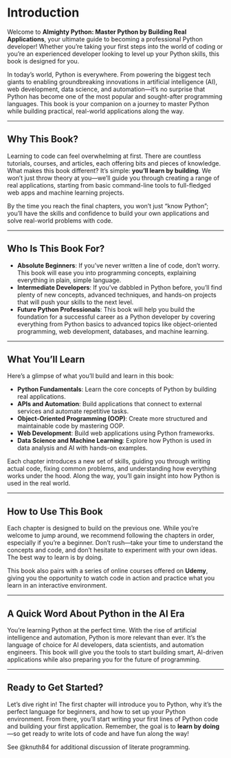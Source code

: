 # Introduction


Welcome to **Almighty Python: Master Python by Building Real Applications**, your ultimate guide to becoming a professional Python developer! Whether you're taking your first steps into the world of coding or you're an experienced developer looking to level up your Python skills, this book is designed for you.

In today’s world, Python is everywhere. From powering the biggest tech giants to enabling groundbreaking innovations in artificial intelligence (AI), web development, data science, and automation—it’s no surprise that Python has become one of the most popular and sought-after programming languages. This book is your companion on a journey to master Python while building practical, real-world applications along the way.

---

## Why This Book?

Learning to code can feel overwhelming at first. There are countless tutorials, courses, and articles, each offering bits and pieces of knowledge. What makes this book different? It’s simple: **you’ll learn by building**. We won’t just throw theory at you—we’ll guide you through creating a range of real applications, starting from basic command-line tools to full-fledged web apps and machine learning projects.

By the time you reach the final chapters, you won’t just "know Python"; you’ll have the skills and confidence to build your own applications and solve real-world problems with code.

---

## Who Is This Book For?

- **Absolute Beginners**: If you’ve never written a line of code, don’t worry. This book will ease you into programming concepts, explaining everything in plain, simple language.  
- **Intermediate Developers**: If you’ve dabbled in Python before, you’ll find plenty of new concepts, advanced techniques, and hands-on projects that will push your skills to the next level.  
- **Future Python Professionals**: This book will help you build the foundation for a successful career as a Python developer by covering everything from Python basics to advanced topics like object-oriented programming, web development, databases, and machine learning.  

---

## What You’ll Learn

Here’s a glimpse of what you’ll build and learn in this book:  

- **Python Fundamentals**: Learn the core concepts of Python by building real applications.  
- **APIs and Automation**: Build applications that connect to external services and automate repetitive tasks.  
- **Object-Oriented Programming (OOP)**: Create more structured and maintainable code by mastering OOP.  
- **Web Development**: Build web applications using Python frameworks.  
- **Data Science and Machine Learning**: Explore how Python is used in data analysis and AI with hands-on examples.  

Each chapter introduces a new set of skills, guiding you through writing actual code, fixing common problems, and understanding how everything works under the hood. Along the way, you’ll gain insight into how Python is used in the real world.

---

## How to Use This Book

Each chapter is designed to build on the previous one. While you’re welcome to jump around, we recommend following the chapters in order, especially if you’re a beginner. Don’t rush—take your time to understand the concepts and code, and don’t hesitate to experiment with your own ideas. The best way to learn is by doing.

This book also pairs with a series of online courses offered on **Udemy**, giving you the opportunity to watch code in action and practice what you learn in an interactive environment.

---

## A Quick Word About Python in the AI Era

You’re learning Python at the perfect time. With the rise of artificial intelligence and automation, Python is more relevant than ever. It’s the language of choice for AI developers, data scientists, and automation engineers. This book will give you the tools to start building smart, AI-driven applications while also preparing you for the future of programming.

---

## Ready to Get Started?

Let’s dive right in! The first chapter will introduce you to Python, why it’s the perfect language for beginners, and how to set up your Python environment. From there, you’ll start writing your first lines of Python code and building your first application. Remember, the goal is to **learn by doing**—so get ready to write lots of code and have fun along the way!


See @knuth84 for additional discussion of literate programming.
